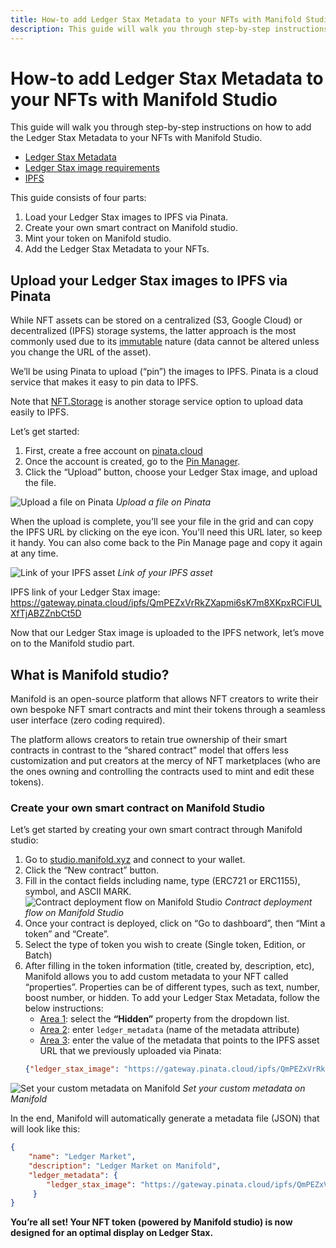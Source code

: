 ```yaml
---
title: How-to add Ledger Stax Metadata to your NFTs with Manifold Studio
description: This guide will walk you through step-by-step instructions on how to add the Ledger Stax Metadata to your NFTs with Manifold Studio.
---
```



# How-to add Ledger Stax Metadata to your NFTs with Manifold Studio

This guide will walk you through step-by-step instructions on how to add the Ledger Stax Metadata to your NFTs with Manifold Studio.

<Callout type="info" emoji="ℹ️">
	<ul>
		<li><a href='./metadata-tool/'>Ledger Stax Metadata</a></li>
		<li><a href='./image-requirements/'>Ledger Stax image requirements</a></li>
		<li><a href='https://docs.ipfs.tech/concepts/what-is-ipfs/'>IPFS</a></li>
	</ul>
</Callout>

This guide consists of four parts:

1. Load your Ledger Stax images to IPFS via Pinata.
2. Create your own smart contract on Manifold studio.
3. Mint your token on Manifold studio.
4. Add the Ledger Stax Metadata to your NFTs.

## Upload your Ledger Stax images to IPFS via Pinata

While NFT assets can be stored on a centralized (S3, Google Cloud) or decentralized (IPFS) storage systems, the latter approach is the most commonly used due to its [immutable](https://adlrocha.medium.com/ipfs-for-storage-the-blockchain-for-verified-immutability-59c1917d2141) nature (data cannot be altered unless you change the URL of the asset). 

We’ll be using Pinata to upload (“pin”) the images to IPFS. Pinata is a cloud service that makes it easy to pin data to IPFS.

<Callout type="info" emoji="ℹ️">
	Note that <a href='https://nft.storage/#getting-started'>NFT.Storage</a> is another storage service option to upload data easily to IPFS.
</Callout>

Let’s get started: 

1. First, create a free account on [pinata.cloud](https://www.pinata.cloud/)
2. Once the account is created, go to the [Pin Manager](https://app.pinata.cloud/pinmanager).
3. Click the “Upload” button, choose your Ledger Stax image, and upload the file. 


![Upload a file on Pinata](/nft-display/manifold-01.png)
*Upload a file on Pinata*


When the upload is complete, you'll see your file in the grid and can copy the IPFS URL by clicking on the eye icon. You'll need this URL later, so keep it handy. You can also come back to the Pin Manage page and copy it again at any time.

![Link of your IPFS asset](/nft-display/manifold-02.png)
*Link of your IPFS asset*

<Callout type="info" emoji="ℹ️">
	IPFS link of your Ledger Stax image:  <a href='https://gateway.pinata.cloud/ipfs/QmPEZxVrRkZXapmi6sK7m8XKpxRCiFULXfTjABZZnbCt5D'>https://gateway.pinata.cloud/ipfs/QmPEZxVrRkZXapmi6sK7m8XKpxRCiFULXfTjABZZnbCt5D</a>
</Callout>

Now that our Ledger Stax image is uploaded to the IPFS network, let’s move on to the Manifold studio part. 


## What is Manifold studio?

Manifold is an open-source platform that allows NFT creators to write their own bespoke NFT smart contracts and mint their tokens through a seamless user interface (zero coding required). 

The platform allows creators to retain true ownership of their smart contracts in contrast to the “shared contract” model that offers less customization and put creators at the mercy of NFT marketplaces (who are the ones owning and controlling the contracts used to mint and edit these tokens). 

### Create your own smart contract on Manifold Studio

Let’s get started by creating your own smart contract through Manifold studio:

1. Go to [studio.manifold.xyz](https://studio.manifold.xyz/) and connect to your wallet.
2. Click the “New contract” button.
3. Fill in the contact fields including name, type (ERC721 or ERC1155), symbol, and ASCII MARK.
	![Contract deployment flow on Manifold Studio](/nft-display/manifold-03.png)
	*Contract deployment flow on Manifold Studio*
4. Once your contract is deployed, click on “Go to dashboard”, then “Mint a token” and “Create”.
5. Select the type of token you wish to create (Single token, Edition, or Batch)
6. After filling in the token information (title, created by, description, etc), Manifold allows you to add custom metadata to your NFT called “properties”. Properties can be of different types, such as text, number, boost number, or hidden. To add your Ledger Stax Metadata, follow the below instructions:
	- <u>Area 1</u>: select the **“Hidden”** property from the dropdown list.
	- <u>Area 2</u>: enter `ledger_metadata` (name of the metadata attribute)
	- <u>Area 3</u>: enter the value of the metadata that points to the IPFS asset URL that we previously uploaded via Pinata: 
	```json copy
	{"ledger_stax_image": "https://gateway.pinata.cloud/ipfs/QmPEZxVrRkZXapmi6sK7m8XKpxRCiFULXfTjABZZnbCt5D"}
	```

![Set your custom metadata on Manifold](/nft-display/manifold-04.png)
*Set your custom metadata on Manifold*


In the end, Manifold will automatically generate a metadata file (JSON) that will look like this: 

```json copy
{
    "name": "Ledger Market",
    "description": "Ledger Market on Manifold", 
    "ledger_metadata": {
        "ledger_stax_image": "https://gateway.pinata.cloud/ipfs/QmPEZxVrRkZXapmi6sK7m8XKpxRCiFULXfTjABZZnbCt5D" // Location of the Ledger Stax image
     }
}
```

**You’re all set! Your NFT token (powered by Manifold studio) is now designed for an optimal display on Ledger Stax.**
